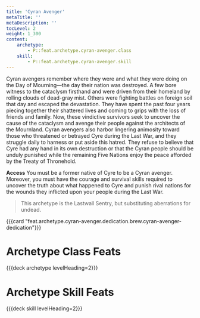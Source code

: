 ```yaml
---
title: 'Cyran Avenger'
metaTitle: ''
metaDescription: ''
tocLevel: 2
weight: 1_300
content:
    archetype:
        - P::feat.archetype.cyran-avenger.class
    skill:
        - P::feat.archetype.cyran-avenger.skill
---
```


Cyran avengers remember where they were and what they were doing on the Day of Mourning—the day their nation was destroyed. A few bore witness to the cataclysm firsthand and were driven from their homeland by rolling clouds of dead-gray mist. Others were fighting battles on foreign soil that day and escaped the devastation. They have spent the past four years piecing together their shattered lives and coming to grips with the loss of friends and family. Now, these vindictive survivors seek to uncover the cause of the cataclysm and avenge their people against the architects of the Mournland. Cyran avengers also harbor lingering animosity toward those who threatened or betrayed Cyre during the Last War, and they struggle daily to harness or put aside this hatred. They refuse to believe that Cyre had any hand in its own destruction or that the Cyran people should be unduly punished while the remaining Five Nations enjoy the peace afforded by the Treaty of Thronehold.

**Access** You must be a former native of Cyre to be a Cyran avenger. Moreover, you must have the courage and survival skills required to uncover the truth about what happened to Cyre and punish rival nations for the wounds they inflicted upon your people during the Last War.

> This archetype is the Lastwall Sentry, but substituting aberrations for undead.

{{{card "feat.archetype.cyran-avenger.dedication.brew.cyran-avenger-dedication"}}}

# Archetype Class Feats

{{{deck archetype levelHeading=2}}}

# Archetype Skill Feats

{{{deck skill levelHeading=2}}}

